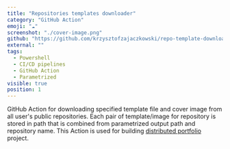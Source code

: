 ```yaml
---
title: "Repositories templates downloader"
category: "GitHub Action"
emoji: "☁️"
screenshot: "./cover-image.png"
github: "https://github.com/krzysztofzajaczkowski/repo-template-downloader"
external: ""
tags:
  - Powershell
  - CI/CD pipelines
  - GitHub Action
  - Parametrized
visible: true
position: 1
---
```



GitHub Action for downloading specified template file and cover image from all user's public repositories. 
Each pair of template/image for repository is stored in path that is combined from parametrized output path and repository name.
This Action is used for building <Underlining highlight><a href="https://github.com/krzysztofzajaczkowski/distributed-portfolio" target="_blank" rel="nofollow noopener noreferrer" aria-label="External Link">distributed portfolio</a></Underlining> project.